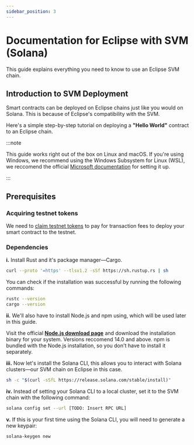 ```yaml
---
sidebar_position: 3
---
```


# Documentation for Eclipse with SVM (Solana)

This guide explains everything you need to know to use an Eclipse SVM chain.

## Introduction to SVM Deployment

Smart contracts can be deployed on Eclipse chains just like you would on Solana. This is because of Eclipse's compatibility with the SVM.

Here's a simple step-by-step tutorial on deploying a **"Hello World"** contract to an Eclipse chain.

:::note

This guide works right out of the box on Linux and macOS. 
If you're using Windows, we recommend using the Windows Subsystem for Linux (WSL), we reccomend the official [Microsoft documentation](https://learn.microsoft.com/en-us/training/modules/wsl/wsl-introduction/introduction) for setting it up.

:::

## Prerequisites

### Acquiring testnet tokens

We need to [claim testnet tokens](./claim_testnet_tokens.mdx) to pay for transaction fees to deploy your smart contract to the testnet.

### Dependencies

**i.** Install Rust and it's package manager—Cargo. 

```bash
curl --proto '=https' --tlsv1.2 -sSf https://sh.rustup.rs | sh
```

You can check if the installation was successful by running the following commands:

```bash
rustc --version
cargo --version
```

**ii.** We'll also have to install Node.js and npm using, which will be used later in this guide.

Visit the official **[Node.js download page](https://nodejs.org/en/download/)** and download the installation binary for your system. Versions reccomend 14.0 and above.
npm is bundled with the Node.js installation, so you don't have to install it separately.

**iii.** Now let's install the Solana CLI, this allows you to interact with Solana clusters—our SVM chain on Eclipse in this case.

```bash
sh -c "$(curl -sSfL https://release.solana.com/stable/install)"
```


**iv.** Instead of setting your Solana CLI to a local cluster, set it to the SVM chain with the following command: 
```bash 
solana config set --url [TODO: Insert RPC URL]
```

**v.** If this is your first time using the Solana CLI, you will need to generate a new keypair:
```bash
solana-keygen new
```


